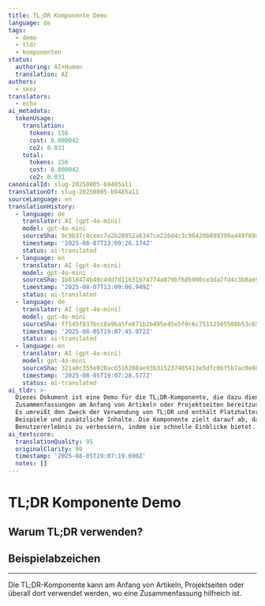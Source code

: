 ```yaml
---
title: TL;DR Komponente Demo
language: de
tags:
  - demo
  - tldr
  - komponenten
status:
  authoring: AI+Human
  translation: AI
authors:
  - seez
translators:
  - echo
ai_metadata:
  tokenUsage:
    translation:
      tokens: 156
      cost: 0.000042
      co2: 0.031
    total:
      tokens: 156
      cost: 0.000042
      co2: 0.031
canonicalId: slug-20250805-b9485a11
translationOf: slug-20250805-b9485a11
sourceLanguage: en
translationHistory:
  - language: de
    translator: AI (gpt-4o-mini)
    model: gpt-4o-mini
    sourceSha: 9c9b37c0ceec7a2b28952a6347ce226d4c3c96420b099399a449f69c6baedc75
    timestamp: '2025-08-07T13:09:26.174Z'
    status: ai-translated
  - language: en
    translator: AI (gpt-4o-mini)
    model: gpt-4o-mini
    sourceSha: 1b818474b49c4dd7d11631b74774a879bf685900ce3da7fd4c3b8ae9ca20fdf3
    timestamp: '2025-08-07T13:09:06.949Z'
    status: ai-translated
  - language: de
    translator: AI (gpt-4o-mini)
    model: gpt-4o-mini
    sourceSha: ff545f837bcc8a9ba5fe671b2b495e45e5f0c6c75112505508b53c653adc7b8d
    timestamp: '2025-08-05T19:07:45.072Z'
    status: ai-translated
  - language: en
    translator: AI (gpt-4o-mini)
    model: gpt-4o-mini
    sourceSha: 321a0c355e928ac6516208ae93b315237485413e5dfc06f5b7ac0e880fb3e6f0
    timestamp: '2025-08-05T19:07:28.577Z'
    status: ai-translated
ai_tldr: >-
  Dieses Dokument ist eine Demo für die TL;DR-Komponente, die dazu dient,
  Zusammenfassungen am Anfang von Artikeln oder Projektseiten bereitzustellen.
  Es umreißt den Zweck der Verwendung von TL;DR und enthält Platzhalter für
  Beispiele und zusätzliche Inhalte. Die Komponente zielt darauf ab, das
  Benutzererlebnis zu verbessern, indem sie schnelle Einblicke bietet.
ai_textscore:
  translationQuality: 95
  originalClarity: 90
  timestamp: '2025-08-05T19:07:19.690Z'
  notes: []
---
```



# TL;DR Komponente Demo

<Tldr tldr="Diese Seite demonstriert die neue TL;DR-Komponente. Sie bietet eine schnelle, KI-generierte Zusammenfassung, damit Leser sofort den Kern erfassen können." />

## Warum TL;DR verwenden?

<Note
  title="Schnelle Zusammenfassungen"
  description="TL;DR-Abschnitte helfen Lesern, die Hauptpunkte eines Inhalts schnell zu erfassen. Perfekt für Vielbeschäftigte!"
  icon="tabler:info-square"
/>

## Beispielabzeichen

<Badge variant="ai" text="KI" icon="🤖" size="sm" />
<Badge variant="human" text="Mensch" icon="🧑" size="sm" />
<Badge variant="tag" text="Demo" size="md" />

---

Die TL;DR-Komponente kann am Anfang von Artikeln, Projektseiten oder überall dort verwendet werden, wo eine Zusammenfassung hilfreich ist.

